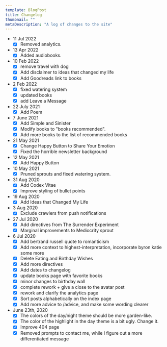 ```yaml
---
template: BlogPost
title: Changelog
thumbnail: ""
metaDescription: "A log of changes to the site"
---
```



  - 11 Jul 2022
    - [x] Removed <Link to="/analytics">analytics.</Link>
  - 13 Apr 2022
    - [x] Added <Link to="/audiobooks">audiobooks.</Link>
  - 10 Feb 2022
    - [x] remove travel with dog
    - [x] Add disclaimer to ideas that changed my life
    - [x] Add Goodreads link to books
  - 2 Feb 2022
    - [x] fixed <Link to="/analytics">watering system</Link>
    - [x] updated books
    - [x] add <Link to="/leave-a-message">Leave a Message</Link>
  - 22 July 2021
    - [x] Add <Link to="/poem">Poem</Link>
  - 7 June 2021
    - [x] Add <Link to="/simple">Simple and Sinister</Link>
    - [x] Modify books to "books recommended".
    - [x] Add more books to the list of recommended books
  - 21 May 2021
    - [x] Change Happy Button to <Link to="/share-your-emotion">Share Your Emotion</Link>
    - [x] Fixed the horrible newsletter background
  - 12 May 2021
    - [x] Add <Link to="/happy">Happy Button</Link>
  - 10 May 2021
    - [x] Pruned sprouts and fixed <Link to="/analytics">watering system</Link>.
  - 31 Aug 2020
    - [x] Add Codex Vitae
    - [x] Improve styling of bullet points
  - 19 Aug 2020
    - [x] Add Ideas that Changed My Life
  - 3 Aug 2020
    - [x] Exclude crawlers from push notifications
  - 27 Jul 2020
    - [x] Add directives from The Surrender Experiment
    - [x] Marginal improvements to Mediocrity sprout
  - 6 Jul 2020
    - [x] Add bertrand russell quote to romanticism
    - [x] Add more context to highest-interpretation, incorporate byron katie
      some more
    - [x] Delete Eating and Birthday Wishes
    - [x] Add more directives
    - [x] Add dates to changelog
    - [x] update books page with favorite books
    - [x] minor changes to birthday wall
    - [x] complete rework + give a close to the avatar post
    - [x] rework and clarify the analytics page
    - [x] Sort posts alphabetically on the index page
    - [x] Add more advice to /advice, and make some wording clearer
  - June 23th, 2020
    - [x] The colors of the day/night theme should be more garden-like.
    - [x] The color of the highlight in the day theme is a bit ugly. Change it.
    - [x] Improve 404 page
    - [x] Removed prompts to contact me, while I figure out a more differentiated
      message
